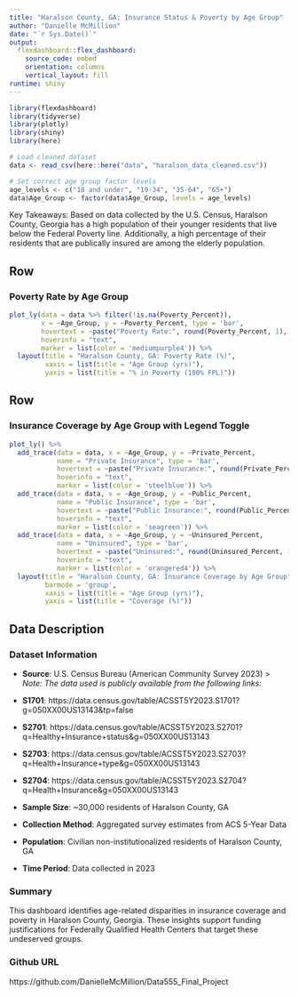 ```yaml
---
title: "Haralson County, GA: Insurance Status & Poverty by Age Group"
author: "Danielle McMillion"
date: "`r Sys.Date()`"
output:
  flexdashboard::flex_dashboard:
    source_code: embed
    orientation: columns
    vertical_layout: fill
runtime: shiny
---
```


```r
library(flexdashboard)
library(tidyverse)
library(plotly)
library(shiny)
library(here)

# Load cleaned dataset
data <- read_csv(here::here("data", "haralson_data_cleaned.csv"))

# Set correct age group factor levels
age_levels <- c("18 and under", "19-34", "35-64", "65+")
data$Age_Group <- factor(data$Age_Group, levels = age_levels)
```

Key Takeaways: 
Based on data collected by the U.S. Census, Haralson County, Georgia has a high population of their younger residents that live below the Federal Poverty line. Additionally, a high percentage of their residents that are publically insured are among the elderly population. 

Row
-----------------------------------------------------------------------
### Poverty Rate by Age Group
```r
plot_ly(data = data %>% filter(!is.na(Poverty_Percent)),
        x = ~Age_Group, y = ~Poverty_Percent, type = 'bar',
        hovertext = ~paste("Poverty Rate:", round(Poverty_Percent, 1), "%\nCount (individuals):", Poverty_Count),
        hoverinfo = "text",
        marker = list(color = 'mediumpurple4')) %>%
  layout(title = "Haralson County, GA: Poverty Rate (%)",
         xaxis = list(title = "Age Group (yrs)"),
         yaxis = list(title = "% in Poverty (100% FPL)"))
```

Row
-----------------------------------------------------------------------
### Insurance Coverage by Age Group with Legend Toggle

```r
plot_ly() %>%
  add_trace(data = data, x = ~Age_Group, y = ~Private_Percent,
            name = "Private Insurance", type = 'bar',
            hovertext = ~paste("Private Insurance:", round(Private_Percent, 1), "%<br>Count:", Private_Count),
            hoverinfo = "text",
            marker = list(color = 'steelblue')) %>%
  add_trace(data = data, x = ~Age_Group, y = ~Public_Percent,
            name = "Public Insurance", type = 'bar',
            hovertext = ~paste("Public Insurance:", round(Public_Percent, 1), "%<br>Count:", Public_Count),
            hoverinfo = "text",
            marker = list(color = 'seagreen')) %>%
  add_trace(data = data, x = ~Age_Group, y = ~Uninsured_Percent,
            name = "Uninsured", type = 'bar',
            hovertext = ~paste("Uninsured:", round(Uninsured_Percent, 1), "%<br>Count:", Uninsured_Count),
            hoverinfo = "text",
            marker = list(color = 'orangered4')) %>%
  layout(title = "Haralson County, GA: Insurance Coverage by Age Group",
         barmode = 'group',
         xaxis = list(title = "Age Group (yrs)"),
         yaxis = list(title = "Coverage (%)"))
```
Data Description {.tabset}
-----------------------------------------------------------------------

### Dataset Information

- **Source**: U.S. Census Bureau (American Community Survey 2023)
> *Note: The data used is publicly available from the following links:*

- **S1701**: https://data.census.gov/table/ACSST5Y2023.S1701?g=050XX00US13143&tp=false
- **S2701**: https://data.census.gov/table/ACSST5Y2023.S2701?q=Healthy+Insurance+status&g=050XX00US13143 
- **S2703**: https://data.census.gov/table/ACSST5Y2023.S2703?q=Health+Insurance+type&g=050XX00US13143 
- **S2704**: https://data.census.gov/table/ACSST5Y2023.S2704?q=Health+Insurance&g=050XX00US13143 
- **Sample Size**: ~30,000 residents of Haralson County, GA
- **Collection Method**: Aggregated survey estimates from ACS 5-Year Data
- **Population**: Civilian non-institutionalized residents of Haralson County, GA
- **Time Period**: Data collected in 2023

### Summary

This dashboard identifies age-related disparities in insurance coverage and poverty in Haralson County, Georgia. These insights support funding justifications for Federally Qualified Health Centers that target these undeserved groups. 

### Github URL
https://github.com/DanielleMcMillion/Data555_Final_Project
